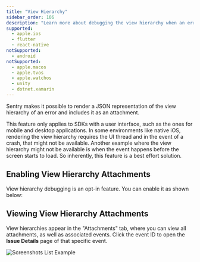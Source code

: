 ```yaml
---
title: "View Hierarchy"
sidebar_order: 106
description: "Learn more about debugging the view hierarchy when an error occurs. Sentry pairs the view hierarchy representation with the original event, giving you additional insight into issues."
supported:
  - apple.ios
  - flutter
  - react-native
notSupported:
  - android
notSupported:
  - apple.macos
  - apple.tvos
  - apple.watchos
  - unity
  - dotnet.xamarin
---
```


Sentry makes it possible to render a JSON representation of the view hierarchy of an error and includes it as an <PlatformLink to="/enriching-events/attachments/">attachment</PlatformLink>.

This feature only applies to SDKs with a user interface, such as the ones for mobile and desktop applications. In some environments like native iOS, rendering the view hierarchy requires the UI thread and in the event of a crash, that might not be available. Another example where the view hierarchy might not be available is when the event happens before the screen starts to load. So inherently, this feature is a best effort solution.

## Enabling View Hierarchy Attachments

View hierarchy debugging is an opt-in feature. You can enable it as shown below:

<PlatformContent includePath="enriching-events/attach-viewhierarchy" />

## Viewing View Hierarchy Attachments

View hierarchies appear in the "Attachments" tab, where you can view all attachments, as well as associated events. Click the event ID to open the **Issue Details** page of that specific event.

![Screenshots List Example](viewhierarchy-list-example.png)

